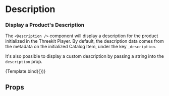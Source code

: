 


<Meta title="Display/Description" />

# Description

### Display a Product's Description

The `<Description />` component will display a description for the product initialized
in the Threekit Player. By default, the description data comes
from the metadata on the initialized Catalog Item, under the key
`_description`.

It's also possible to display a custom description by passing a string into the `description` prop.

<Canvas>
  <Story
    name="Description"
    args={{
      description: 'This is the description for a single-product configurator.',
    }}
  >
    {Template.bind({})}
  </Story>
</Canvas>

## Props

<ArgsTable of={ProductDescription} />
